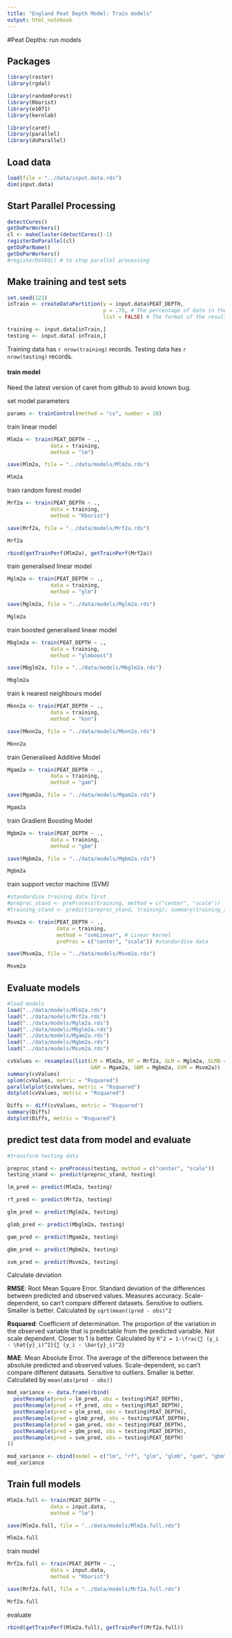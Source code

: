 ```yaml
---
title: "England Peat Depth Model: Train models"
output: html_notebook
---
```


#Peat Depths: run models

## Packages 
```r
library(raster)
library(rgdal)

library(randomForest)
library(Rborist)
library(e1071)
library(kernlab)

library(caret)
library(parallel)
library(doParallel)
```

## Load data
```r
load(file = "../data/input.data.rds")
dim(input.data)
```


## Start Parallel Processing
```r
detectCores()
getDoParWorkers()
cl <- makeCluster(detectCores()-1)
registerDoParallel(cl)
getDoParName()
getDoParWorkers()
#registerDoSEQ() # to stop parallel processing
```


## Make training and test sets

```r
set.seed(123)
inTrain <- createDataPartition(y = input.data$PEAT_DEPTH, 
                               p = .75, # The percentage of data in the training set
                               list = FALSE) # The format of the results

training <- input.data[inTrain,]
testing <- input.data[-inTrain,]
```
Training data has `r nrow(training)` records.  Testing data has `r nrow(testing)` records.  

#### train model
Need the latest version of caret from github to avoid known bug.

set model parameters
```r
params <- trainControl(method = "cv", number = 10)
```

train linear model
```r
Mlm2a <- train(PEAT_DEPTH ~ ., 
              data = training, 
              method = "lm")

save(Mlm2a, file = "../data/models/Mlm2a.rds")

Mlm2a
```

train random forest model
```r
Mrf2a <- train(PEAT_DEPTH ~ ., 
              data = training, 
              method = "Rborist")

save(Mrf2a, file = "../data/models/Mrf2a.rds")

Mrf2a
```


```r
rbind(getTrainPerf(Mlm2a), getTrainPerf(Mrf2a))
```

train generalised linear model
```r
Mglm2a <- train(PEAT_DEPTH ~ ., 
              data = training, 
              method = "glm")

save(Mglm2a, file = "../data/models/Mglm2a.rds")

Mglm2a
```

train boosted generalised linear model
```r
Mbglm2a <- train(PEAT_DEPTH ~ ., 
              data = training, 
              method = "glmboost")

save(Mbglm2a, file = "../data/models/Mbglm2a.rds")

Mbglm2a
```

train k nearest neighbours model

```r
Mknn2a <- train(PEAT_DEPTH ~ ., 
              data = training, 
              method = "knn")

save(Mknn2a, file = "../data/models/Mknn2a.rds")

Mknn2a
```


train Generalised Additive Model 

```r
Mgam2a <- train(PEAT_DEPTH ~ ., 
              data = training, 
              method = "gam")

save(Mgam2a, file = "../data/models/Mgam2a.rds")

Mgam2a
```

train Gradient Boosting Model 

```r
Mgbm2a <- train(PEAT_DEPTH ~ ., 
              data = training, 
              method = "gbm")

save(Mgbm2a, file = "../data/models/Mgbm2a.rds")

Mgbm2a
```

train support vector machine (SVM)

```r
#standardise training data first
#preproc_stand <- preProcess(training, method = c("center", "scale"))
#training_stand <- predict(preproc_stand, training); summary(training_stand)

Msvm2a <- train(PEAT_DEPTH ~ ., 
                data = training, 
                method = "svmLinear", # Linear Kernel
                preProc = c("center", "scale")) #standardise data

save(Msvm2a, file = "../data/models/Msvm2a.rds")

Msvm2a
```


## Evaluate models
```r
#load models
load("../data/models/Mlm2a.rds")
load("../data/models/Mrf2a.rds")
load("../data/models/Mglm2a.rds")
load("../data/models/Mbglm2a.rds")
load("../data/models/Mgam2a.rds")
load("../data/models/Mgbm2a.rds")
load("../data/models/Msvm2a.rds")
```

```r
cvValues <- resamples(list(LM = Mlm2a, RF = Mrf2a, GLM = Mglm2a, GLMB = Mbglm2a, 
                           GAM = Mgam2a, GBM = Mgbm2a, SVM = Msvm2a))
summary(cvValues)
splom(cvValues, metric = "Rsquared")
parallelplot(cvValues, metric = "Rsquared")
dotplot(cvValues, metric = "Rsquared")
```

```r
Diffs <- diff(cvValues, metric = "Rsquared")
summary(Diffs)
dotplot(Diffs, metric = "Rsquared")
```

## predict test data from model and evaluate

```r
#transform testing data

preproc_stand <- preProcess(testing, method = c("center", "scale"))
testing_stand <- predict(preproc_stand, testing)
```


```r
lm_pred <- predict(Mlm2a, testing)

rf_pred <- predict(Mrf2a, testing)

glm_pred <- predict(Mglm2a, testing)

glmb_pred <- predict(Mbglm2a, testing) 

gam_pred <- predict(Mgam2a, testing)

gbm_pred <- predict(Mgbm2a, testing)

svm_pred <- predict(Msvm2a, testing)

```

Calculate deviation

**RMSE**: Root Mean Square Error. Standard deviation of the differences between predicted and observed values.  Measures accuracy.  Scale-dependent, so can't compare different datasets.  Sensitive to outliers. Smaller is better.  Calculated by   `sqrt(mean((pred - obs)^2` 

**Rsquared**: Coefficient of determination.  The proportion of the variation in the observed variable that is predictable from the predicted variable.  Not scale dependent.  Closer to 1 is better. Calculated by `R^2 = 1-\frac{∑ (y_i - \hat{y}_i)^2}{∑ (y_i - \bar{y}_i)^2}`

**MAE**: Mean Absolute Error.  The average of the difference between the absolute predicted and observed values.  Scale-dependent, so can't compare different datasets.  Sensitive to outliers. Smaller is better.  Calculated by `mean(abs(pred - obs))`


```r
mod_variance <- data.frame(rbind(
  postResample(pred = lm_pred, obs = testing$PEAT_DEPTH),
  postResample(pred = rf_pred, obs = testing$PEAT_DEPTH),
  postResample(pred = glm_pred, obs = testing$PEAT_DEPTH),
  postResample(pred = glmb_pred, obs = testing$PEAT_DEPTH),
  postResample(pred = gam_pred, obs = testing$PEAT_DEPTH),
  postResample(pred = gbm_pred, obs = testing$PEAT_DEPTH),
  postResample(pred = svm_pred, obs = testing$PEAT_DEPTH)
))

mod_variance <- cbind(model = c("lm", "rf", "glm", "glmb", "gam", "gbm", "svm"), mod_variance)
mod_variance
```




## Train full models

```r
Mlm2a.full <- train(PEAT_DEPTH ~ ., 
              data = input.data, 
              method = "lm")

save(Mlm2a.full, file = "../data/models/Mlm2a.full.rds")

Mlm2a.full
```

train model
```r
Mrf2a.full <- train(PEAT_DEPTH ~ ., 
              data = input.data, 
              method = "Rborist")

save(Mrf2a.full, file = "../data/models/Mrf2a.full.rds")

Mrf2a.full
```

evaluate
```r
rbind(getTrainPerf(Mlm2a.full), getTrainPerf(Mrf2a.full))
```

